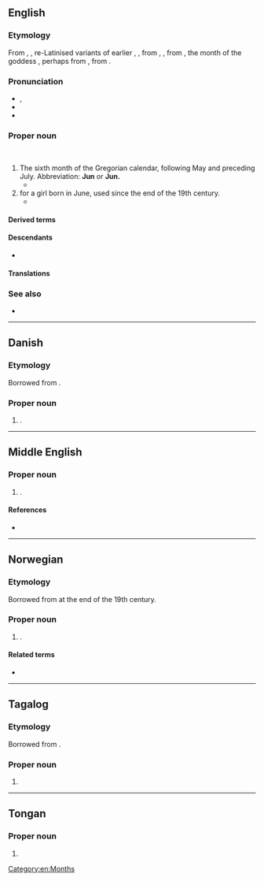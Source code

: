 {{also|june}}
==English==
===Etymology===
From , , re-Latinised variants of earlier , , from , , from , the month of the goddess , perhaps from , from .

===Pronunciation===
* , 
* 
* 

===Proper noun===
<br />

# The sixth month of the Gregorian calendar, following May and preceding July. Abbreviation: '''Jun''' or '''Jun.'''
#* 
# for a girl born in June, used since the end of the 19th century.
#* 

====Derived terms====
====Descendants====
* 

====Translations====
===See also===
* 

[[Category:en:Months]]

----

==Danish==

===Etymology===
Borrowed from .

===Proper noun===
{{head|da|proper noun}}

# {{given name|female|lang=da}}.

----

==Middle English==

===Proper noun===
{{head|enm|proper noun}}

# {{alt form|Juno|lang=enm}}.

====References====
* {{R:MED Online|entry= Juno (n.) |id=MED24021 |accessdate=15 June 2018}}

----

==Norwegian==

===Etymology===
Borrowed from {{der|no|en|June}} at the end of the 19th century.

===Proper noun===
{{head|no|proper noun}}

# {{given name|female|lang=no}}.

====Related terms====
* {{l|no|Juni}}

----

==Tagalog==

===Etymology===
Borrowed from {{borrowed|tl|en|June}}.

===Proper noun===
{{tl-proper noun}}

# {{given name|female|lang=tl|from=English}}

----

==Tongan==

===Proper noun===
{{head|to|proper noun}}

# {{obsolete form of|Sune|lang=to}}